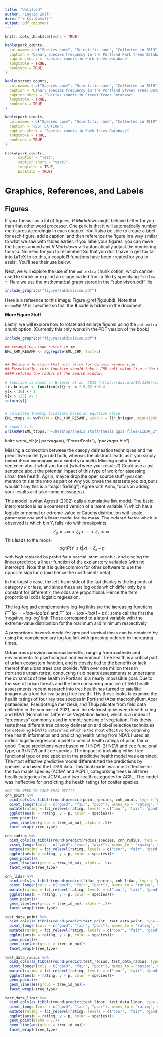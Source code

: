 ```yaml
---
title: "Untitled"
author: "Ingrid Zoll"
date: "`r Sys.Date()`"
output: pdf_document
---
```


```r
knitr::opts_chunk$set(echo = TRUE)
```


```r
kable(park_counts,
  col.names = c("Species code", "Scientific name", "Collected in 2019", "Total in inventory"),
  caption = "Canary species frequency in the Portland Park Trees Database",
  caption.short = "Species counts in Park Trees Database",
  longtable = TRUE,
  booktabs = TRUE
)

kable(street_counts,
  col.names = c("Species code", "Scientific name", "Collected in 2016", "Total in inventory"),
  caption = "Canary species frequency in the Portland Street Trees Database",
  caption.short = "Species counts in Street Trees Database",
  longtable = TRUE,
  booktabs = TRUE
)
```


\begin{equation}
  \mathrm{NDVI} = \frac{(NIR - Red)}{(NIR + Red)}
\end{equation}


\begin{equation}
  \mathrm{C_6H_{12}O_6  + 6O_2} \longrightarrow \mathrm{6CO_2 + 6H_2O}
  (\#eq:reaction)
\end{equation}



```r
kable(park_counts,
  col.names = c("Species code", "Scientific name", "Collected in 2019", "Total in inventory"),
  caption = "TEST CAPTION",
  caption.short = "Species counts in Park Trees Database",
  longtable = TRUE,
  booktabs = TRUE
)
```


```r
kable(park_counts,
      caption = "Test", 
      caption.short = "test2",
      longtable = TRUE,
      booktabs = TRUE)
```


# Graphics, References, and Labels {#ref-labels}


## Figures

If your thesis has a lot of figures, _R Markdown_ might behave better for you than that other word processor.  One perk is that it will automatically number the figures accordingly in each chapter.    You'll also be able to create a label for each figure, add a caption, and then reference the figure in a way similar to what we saw with tables earlier.  If you label your figures, you can move the figures around and _R Markdown_ will automatically adjust the numbering for you.  No need for you to remember!  So that you don't have to get too far into LaTeX to do this, a couple **R** functions have been created for you to assist.  You'll see their use below.

<!--
One thing that may be annoying is the way _R Markdown_ handles "floats" like tables and figures (it's really \LaTeX's fault). \LaTeX\ will try to find the best place to put your object based on the text around it and until you're really, truly done writing you should just leave it where it lies. There are some optional arguments specified in the options parameter of the `label` function.  If you need to shift your figure around, it might be good to look here on tweaking the options argument:  <https://en.wikibooks.org/wiki/LaTeX/Floats,_Figures_and_Captions>

If you need a graphic or tabular material to be part of the text, you can just put it inline. If you need it to appear in the list of figures or tables, it should be placed in a code chunk.
-->


<!-- Note the use of `out.width` as a chunk option here. The resulting
image is 20% of what the linewidth is in LaTeX. You can also center
the image using `fig.align="center"` as shown.-->

\clearpage

<!-- clearpage ends the page, and also dumps out all floats.
  Floats are things like tables and figures. -->
  

Next, we will explore the use of the `out.extra` chunk option, which can be used to shrink or expand an image loaded from a file by specifying `"scale= "`. Here we use the mathematical graph stored in the "subdivision.pdf" file.

```r
include_graphics("figure/subdivision.pdf")
```

Here is a reference to this image: Figure \@ref(fig:subd).  Note that `echo=FALSE` is specified so that the **R** code is hidden in the document.

**More Figure Stuff**

Lastly, we will explore how to rotate and enlarge figures using the `out.extra` chunk option.  (Currently this only works in the PDF version of the book.)

```r
include_graphics("figure/subdivision.pdf")
```





```r
## resampling LiDAR raster to 3m
EML_CHM_RESAMP <- aggregate(EML_CHM, fact=3)


## Define a function that will allow for dynamic window size.  
## Essentially, this function should take a CHM cell value (i.e.: the height of the canopy above ground at that location) 
#### returns the radius of the search window. 

# function is based on Brieger et al. 2019 (https://doi.org/10.3390/rs11121447) for tall trees (see table 2)
lin_brieger <- function(x){y <- x * 0.02 + 0.4
y[x < 30] <- 1
y[x > 125] <- 3
return(y)}


# calculate treetop locations based on equation above
EML_ttops <- vwf(CHM = EML_CHM_RESAMP, winFun = lin_brieger, minHeight = 20)

# export file
writeOGR(EML_ttops, "~/Desktop/thesis stuff/thesis qgis files/LiDAR_2", "2019_ttops", driver = "ESRI Shapefile")


```

knitr::write_bib(c(.packages(), "ForestTools"), "packages.bib")

Missing a connection between the canopy delineation techniques and the predictive model (you did both, whereas the abstract reads as if you simply tested three techniques on a model you built).
Missing a take-home sentence about what you found (what were your results?)
Could use a last sentence about the potential impact of this type of work for assessing urban tree health.
Again, maybe drop the open source stuff (you can mention this in the intro as part of why you chose the datasets you did, but I wouldn't say this is a "major finding"). Agree with Anna, focus on adding your results and take home message(s).


This model is what Agresti (2002) calls a cumulative link model. The basic interpretation is as a coarsened version of a latent variable $Y_i$ which has a logistic or normal or extreme-value or Cauchy distribution with scale parameter one and a linear model for the mean. The ordered factor which is observed is which bin $Y_i$ falls into with breakpoints $$\zeta_0 = -\infty < \zeta_1 < \cdots < \zeta_K = \infty$$ This leads to the model $$\mbox{logit} P(Y \le k | x) = \zeta_k - \eta$$ with logit replaced by probit for a normal latent variable, and $\eta$ being the linear predictor, a linear function of the explanatory variables (with no intercept). Note that it is quite common for other software to use the opposite sign for $\eta$ (and hence the coefficients beta).

In the logistic case, the left-hand side of the last display is the log odds of category $k$ or less, and since these are log odds which differ only by a constant for different $k$, the odds are proportional. Hence the term proportional odds logistic regression.

The log-log and complementary log-log links are the increasing functions $F^{-1}(p) = -log(-log(p))$ and $F^{-1}(p) = log(-log(1-p))$; some call the first the 'negative log-log' link. These correspond to a latent variable with the extreme-value distribution for the maximum and minimum respectively.

A proportional hazards model for grouped survival times can be obtained by using the complementary log-log link with grouping ordered by increasing times.


<!--# I second all of Anna's suggestions. I'll add that each of the subsections of your discussion should link directly to a key result or take home message. What is it that you want the reader to learn from all your analyses? Another way to think of Anna's "putting your work in context" is how did your results compare to (1) what you hypothesized and (2) what others doing similar work have found. Did you find anything surprising, unique, interesting given this context? I'll also say that the open source stuff here could take on a full subsection like Anna suggests, which would require you to review alternative approaches and put yours into that context. Alternatively, you could view this more as a methodological choice and not a "finding" that you need to discuss. That would relegate it to the more brief mention in intro and methods. I think this is justified and maybe even necessary so you can fully discuss your actual findings. But, if you feel like you really want the reader to understand the importance of an open source approach, then take Anna's suggestions instead and provide that discussion of the literature. -->

 
Urban trees provide numerous benefits, ranging from aesthetic and environmental to psychological and economical. Tree health is a critical part of urban ecosystem function, and is closely tied to the benefits or lack thereof that urban trees can provide.
With over one million trees in Portland's urban forest, conducting field health assessments to understand the dynamics of tree health in Portland is a nearly impossible goal.
Due to the size of urban forests and the time consuming practice of field health assessments, recent research into tree health has turned to satellite imagery as a tool for evaluating tree health. 
This thesis looks to examine the health ratings of four key tree species in Portland (Acer macrophyllum, Acer platanoides, Pseudotsuga menziesii, and Thuja plicata) from field data collected in the summer of 2021, and the relationship between health rating and NDVI (Normalized Difference Vegetation Index), which is an index of "greenness" commonly used in remote sensing of vegetation. 
This thesis tests three different tree canopy delineation and pixel selection techniques for obtaining NDVI to determine which is the most effective for obtaining tree health information and predicting health rating from NDVI.
I used an ordinal logistic regression model to predict health ratings of poor, fair or good. 
These predictions were based on 1) NDVI, 2) NDVI and tree functional type, or 3) NDVI and tree species. 
The impact of including either tree functional type or tree species in the predictive health model was examined. 
The most effective predictive model differentiated the predictions by species, and used the LiDAR data. 
This final model was most effective for the two maple species (ACMA and ACPL), categorizing trees in all three health categories for ACMA, and two health categories for ACPL. 
The model was ineffective for predicting the health ratings for conifer species.


```r
#DO YOU NEED TO TAKE THIS OUT???
cnh_point %>%
  bind_cols(as_tibble(round(predict(point_species, cnh_point, type = "p"), 3))) %>%
  pivot_longer(cols = c("good", "fair", "poor"), names_to = "rating", values_to = "p") %>%
  mutate(rating = fct_relevel(rating, levels = c("poor", "fair", "good")), method = "point") 
  ggplot(aes(x = rating, y = p, color = species))+
  geom_point()+
  geom_line(aes(group = tree_id_nu), alpha = .5)+
  facet_wrap(~tree_type)

cnh_radius %>%
  bind_cols(as_tibble(round(predict(radius_species, cnh_radius, type = "p"), 3))) %>%
  pivot_longer(cols = c("good", "fair", "poor"), names_to = "rating", values_to = "p") %>%
  mutate(rating = fct_relevel(rating, levels = c("poor", "fair", "good")), method = "radius") %>%
  ggplot(aes(x = rating, y = p, color = species))+
  geom_point()+
  geom_line(aes(group = tree_id_nu), alpha = .5)+
  facet_wrap(~tree_type)

cnh_lidar %>%
  bind_cols(as_tibble(round(predict(lidar_species, cnh_lidar, type = "p"), 3))) %>%
  pivot_longer(cols = c("good", "fair", "poor"), names_to = "rating", values_to = "p") %>%
  mutate(rating = fct_relevel(rating, levels = c("poor", "fair", "good"))) %>%
  ggplot(aes(x = rating, y = p, color = species))+
  geom_point()+
  geom_line(aes(group = tree_id_nu), alpha = .5)+
  facet_wrap(~tree_type)

test_data_point %>%
  bind_cols(as_tibble(round(predict(test_point, test_data_point, type = "p"), 3))) %>%
  pivot_longer(cols = c("good", "fair", "poor"), names_to = "rating", values_to = "p") %>%
  mutate(rating = fct_relevel(rating, levels = c("poor", "fair", "good"))) %>%
  ggplot(aes(x = rating, y = p, color = species))+
  geom_point()+
  geom_line(aes(group = tree_id_nu))+
  facet_wrap(~tree_type)

test_data_radius %>%
  bind_cols(as_tibble(round(predict(test_radius, test_data_radius, type = "p"), 3))) %>%
  pivot_longer(cols = c("good", "fair", "poor"), names_to = "rating", values_to = "p") %>%
  mutate(rating = fct_relevel(rating, levels = c("poor", "fair", "good"))) %>%
  ggplot(aes(x = rating, y = p, color = species))+
  geom_point()+
  geom_line(aes(group = tree_id_nu))+
  facet_wrap(~tree_type)

test_data_lidar %>%
  bind_cols(as_tibble(round(predict(test_lidar, test_data_lidar, type = "p"), 3))) %>%
  pivot_longer(cols = c("good", "fair", "poor"), names_to = "rating", values_to = "p") %>%
  mutate(rating = fct_relevel(rating, levels = c("poor", "fair", "good"))) %>%
  ggplot(aes(x = rating, y = p, color = species))+
  geom_point(alpha = .7)+
  geom_line(aes(group = tree_id_nu))+
  facet_wrap(~tree_type)
```



<!--# Previous work section should say more about the different crown delineation methods and also about using species vs. functional types vs ignoring this information. For example, there is not much discussion of the lidar-based methods and the single pixel method. Also, did Fang et al. (2020) consider species or did they treat all trees the same? Where does this idea that species will improve model performance come from? The level of detail of your review of the methods of the first two main papers in this section is good. Maybe just add another couple papers to flesh out the crown delineation approaches and how incorporating species might improve things.  -->

<!--# Specify that you are replicating the methodology HERE in Portland. You can also mention that previous field work (again you can forward-cite) manually classified trees with a health rating. Then, mention where this thesis takes the work. -->
